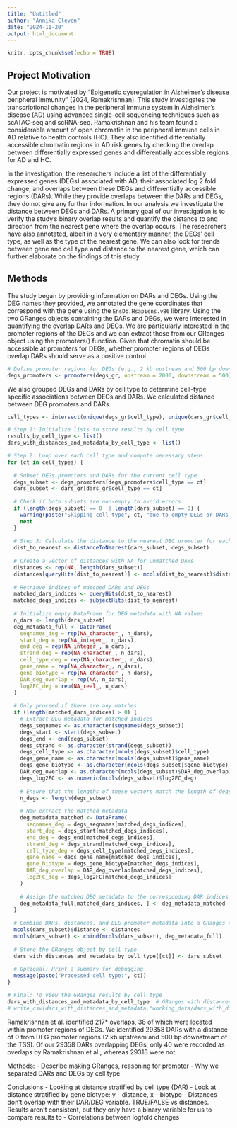 ```yaml
---
title: "Untitled"
author: "Annika Cleven"
date: "2024-11-20"
output: html_document
---
```


```r
knitr::opts_chunk$set(echo = TRUE)
```

## Project Motivation

Our project is motivated by "Epigenetic dysregulation in Alzheimer’s disease peripheral immunity" (2024, Ramakrishnan).  This study investigates the transcriptional changes in the peripheral immune system in Alzheimer's disease (AD) using advanced single-cell sequencing techniques such as scATAC-seq and scRNA-seq. Ramakrishnan and his team found a considerable amount of open chromatin in the peripheral immune cells in AD relative to health controls (HC). They also identified differentially accessible chromatin regions in AD risk genes by checking the overlap between differentially expressed genes and differentially accessible regions for AD and HC.

In the investigation, the researchers include a list of the differentially expressed genes (DEGs) associated with AD, their associated log 2 fold change, and overlaps between these DEGs and differentially accessible regions (DARs). While they provide overlaps between the DARs and DEGs, they do not give any further information. In our analysis we investigate the distance between DEGs and DARs. A primary goal of our investigation is to verify the study's binary overlap results and quantify the distance to and direction from the nearest gene where the overlap occurs. The researchers have also annotated, albeit in a very elementary manner, the DEGs' cell type, as well as the type of the nearest gene. We can also look for trends between gene and cell type and distance to the nearest gene, which can further elaborate on the findings of this study.

## Methods

The study began by providing information on DARs and DEGs. Using the DEG names they provided, we annotated the gene coordinates that correspond with the gene using the `EnsDb.Hsapiens.v86` library. Using the two GRanges objects containing the DARs and DEGs, we were interested in quantifying the overlap DARs and DEGs. We are particularly interested in the promoter regions of the DEGs and we can extract those from our GRanges object using the promoters() function. Given that chromatin should be accessible at promoters for DEGs, whether promoter regions of DEGs overlap DARs should serve as a positive control.

```r
# Define promoter regions for DEGs (e.g., 2 kb upstream and 500 bp downstream of the TSS)
degs_promoters <- promoters(degs_gr, upstream = 2000, downstream = 500)
```

We also grouped DEGs and DARs by cell type to determine cell-type specific associations between DEGs and DARs. We calculated distance between DEG promoters and DARs.

```r
cell_types <- intersect(unique(degs_gr$cell_type), unique(dars_gr$cell_type))

# Step 1: Initialize lists to store results by cell type
results_by_cell_type <- list()
dars_with_distances_and_metadata_by_cell_type <- list()

# Step 2: Loop over each cell type and compute necessary steps
for (ct in cell_types) {
  
  # Subset DEGs promoters and DARs for the current cell type
  degs_subset <- degs_promoters[degs_promoters$cell_type == ct]
  dars_subset <- dars_gr[dars_gr$cell_type == ct]
  
  # Check if both subsets are non-empty to avoid errors
  if (length(degs_subset) == 0 || length(dars_subset) == 0) {
    warning(paste("Skipping cell type", ct, "due to empty DEGs or DARs."))
    next
  }
  
  # Step 3: Calculate the distance to the nearest DEG promoter for each DAR
  dist_to_nearest <- distanceToNearest(dars_subset, degs_subset)
  
  # Create a vector of distances with NA for unmatched DARs
  distances <- rep(NA, length(dars_subset))
  distances[queryHits(dist_to_nearest)] <- mcols(dist_to_nearest)$distance
  
  # Retrieve indices of matched DARs and DEGs
  matched_dars_indices <- queryHits(dist_to_nearest)
  matched_degs_indices <- subjectHits(dist_to_nearest)
  
  # Initialize empty DataFrame for DEG metadata with NA values
  n_dars <- length(dars_subset)
  deg_metadata_full <- DataFrame(
    seqnames_deg = rep(NA_character_, n_dars),
    start_deg = rep(NA_integer_, n_dars),
    end_deg = rep(NA_integer_, n_dars),
    strand_deg = rep(NA_character_, n_dars),
    cell_type_deg = rep(NA_character_, n_dars),
    gene_name = rep(NA_character_, n_dars),
    gene_biotype = rep(NA_character_, n_dars),
    DAR_deg_overlap = rep(NA, n_dars),
    log2FC_deg = rep(NA_real_, n_dars)
  )
  
  # Only proceed if there are any matches
  if (length(matched_dars_indices) > 0) {
    # Extract DEG metadata for matched indices
    degs_seqnames <- as.character(seqnames(degs_subset))
    degs_start <- start(degs_subset)
    degs_end <- end(degs_subset)
    degs_strand <- as.character(strand(degs_subset))
    degs_cell_type <- as.character(mcols(degs_subset)$cell_type)
    degs_gene_name <- as.character(mcols(degs_subset)$gene_name)
    degs_gene_biotype <- as.character(mcols(degs_subset)$gene_biotype)
    DAR_deg_overlap <- as.character(mcols(degs_subset)$DAR_deg_overlap)
    degs_log2FC <- as.numeric(mcols(degs_subset)$log2FC_deg)
    
    # Ensure that the lengths of these vectors match the length of degs_subset
    n_degs <- length(degs_subset)
    
    # Now extract the matched metadata
    deg_metadata_matched <- DataFrame(
      seqnames_deg = degs_seqnames[matched_degs_indices],
      start_deg = degs_start[matched_degs_indices],
      end_deg = degs_end[matched_degs_indices],
      strand_deg = degs_strand[matched_degs_indices],
      cell_type_deg = degs_cell_type[matched_degs_indices],
      gene_name = degs_gene_name[matched_degs_indices],
      gene_biotype = degs_gene_biotype[matched_degs_indices],
      DAR_deg_overlap = DAR_deg_overlap[matched_degs_indices],
      log2FC_deg = degs_log2FC[matched_degs_indices]
    )
    
    # Assign the matched DEG metadata to the corresponding DAR indices
    deg_metadata_full[matched_dars_indices, ] <- deg_metadata_matched
  }
  
  # Combine DARs, distances, and DEG promoter metadata into a GRanges object
  mcols(dars_subset)$distance <- distances
  mcols(dars_subset) <- cbind(mcols(dars_subset), deg_metadata_full)
  
  # Store the GRanges object by cell type
  dars_with_distances_and_metadata_by_cell_type[[ct]] <- dars_subset
  
  # Optional: Print a summary for debugging
  message(paste("Processed cell type:", ct))
}

# Final: To view the GRanges results by cell type
dars_with_distances_and_metadata_by_cell_type  # GRanges with distances and metadata by cell type
# write_csv(dars_with_distances_and_metadata,"working_data/dars_with_distances_and_metadata_by_cell_type.csv")
```

Ramakrishnan et al. identified 217* overlaps, 38 of which were located within promoter regions of DEGs. We identified 29358 DARs with a distance of 0 from DEG promoter regions (2 kb upstream and 500 bp downstream of the TSS). Of our 29358 DARs overlapping DEGs, only 40 were recorded as overlaps by Ramakrishnan et al., whereas 29318 were not.


Methods: 
- Describe making GRanges, reasoning for promoter
- Why we separated DARs and DEGs by cell type

Conclusions
- Looking at distance stratified by cell type (DAR)
- Look at distance stratified by gene biotype: y - distance, x - biotype
- Distances don't overlap with their DAR/DEG variable. TRUE/FALSE vs distances. Results aren't consistent, but they only have a binary variable for us to compare results to
- Correlations between logfold changes
